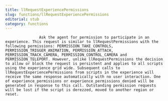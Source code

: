```yaml
---
title: llRequestExperiencePermissions
slug: functions/llRequestExperiencePermissions
editorial: stub
category: functions
---
```


<LSLFunction name="llRequestExperiencePermissions"/>



                   Ask the agent for permission to participate in an experience. This request is similar to llRequestPermissions with the following permissions: PERMISSION_TAKE_CONTROLS, PERMISSION_TRIGGER_ANIMATION, PERMISSION_ATTACH, PERMISSION_TRACK_CAMERA, PERMISSION_CONTROL_CAMERA and PERMISSION_TELEPORT. However, unlike llRequestPermissions the decision to allow or block the request is persistent and applies to all scripts using the experience grid wide. Subsequent calls to llRequestExperiencePermissions from scripts in the experience will receive the same response automatically with no user interaction. One of experience_permissions or experience_permissions_denied will be generated in response to this call. Outstanding permission requests will be lost if the script is derezzed, moved to another region or reset.

                
